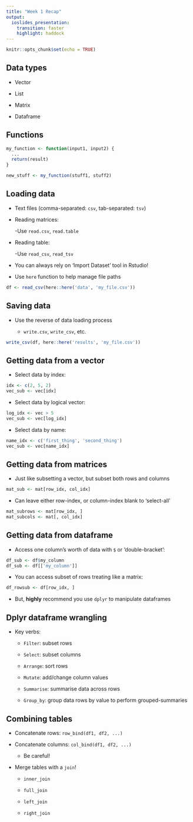 ```yaml
---
title: "Week 1 Recap"
output: 
  ioslides_presentation:
    transition: faster
    highlight: haddock
---
```


```r
knitr::opts_chunk$set(echo = TRUE)
```

## Data types

- Vector

- List

- Matrix

- Dataframe

## Functions

```r
my_function <- function(input1, input2) {
  ...
  return(result)
}
```

```r
new_stuff <- my_function(stuff1, stuff2)
```


## Loading data

- Text files (comma-separated: `csv`, tab-separated: `tsv`)

- Reading matrices:

  -Use `read.csv`, `read.table`
  
- Reading table:

  -Use `read_csv`, `read_tsv`

- You can always rely on 'Import Dataset' tool in Rstudio!

- Use `here` function to help manage file paths

```r
df <- read_csv(here::here('data', 'my_file.csv'))
```


## Saving data

- Use the reverse of data loading process

  - `write.csv`, `write_csv`, etc.
  
```r
write_csv(df, here::here('results', 'my_file.csv'))
```



## Getting data from a vector

- Select data by index:

```r
idx <- c(2, 5, 2)
vec_sub <- vec[idx]
```

- Select data by logical vector:

```r
log_idx <- vec > 5
vec_sub <- vec[log_idx]
```

- Select data by name:

```r
name_idx <- c('first_thing', 'second_thing')
vec_sub <- vec[name_idx]
```


## Getting data from matrices

- Just like subsetting a vector, but subset both rows and columns

```r
mat_sub <- mat[row_idx, col_idx]
```

- Can leave either row-index, or column-index blank to 'select-all'

```r
mat_subrows <- mat[row_idx, ]
mat_subcols <- mat[, col_idx]
```


## Getting data from dataframe

- Access one column's worth of data with `$` or 'double-bracket':

```r
df_sub <- df$my_column
df_sub <- df[['my_column']]
```

- You can access subset of rows treating like a matrix:

```r
df_rowsub <- df[row_idx, ]
```

- But, **highly** recommend you use `dplyr` to manipulate dataframes



## Dplyr dataframe wrangling

- Key verbs:

  - `Filter`: subset rows
  
  - `Select`: subset columns
  
  - `Arrange`: sort rows
  
  - `Mutate`: add/change column values
  
  - `Summarise`: summarise data across rows
  
  - `Group_by`: group data rows by value to perform grouped-summaries

## Combining tables

- Concatenate rows: `row_bind(df1, df2, ...)`

- Concatenate columns: `col_bind(df1, df2, ...)`

  - Be careful!
  
- Merge tables with a `join`!

  - `inner_join`
  
  - `full_join`
  
  - `left_join`
  
  - `right_join`